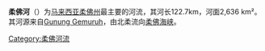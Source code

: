 {{unreferenced|time=2017-01-14T10:40:44+00:00}}
{{Expand|time=2017-01-14T09:12:16+00:00}}
{{Infobox river
  | name              = 柔佛河
  | name_native       = Sungai Johor
  | image             = File:Johor River.jpg
  | image_size        = 
  | image_alt         = 
  | image_caption     = 
  | map               = 
  | map_size          = 
  | map_alt           = 
  | map_caption       = 
  | source1_location  = Mt Gemuruh
  | source1_coordinates= {{coord|1|49|00|N|103|42|00|E}}
  | mouth_location    = 柔佛海峽
  | mouth_coordinates = {{coord|1|27|00|N|104|01|00|E|display=inline,title}}
  | progression       = 
  | basin_countries   = [[馬來西亞|馬來西亞]]
  | basin_cities      = 
  | etymology         = 
  | length            = {{convert|122.7|km|mi|abbr=on}}
  | source1_elevation = {{convert|109|m|ft|abbr=on}}
  | mouth_elevation   = {{convert|0|m|ft|abbr=on}} 
  | discharge1_avg    = {{convert|37.5|m3/s|cuft/s|abbr=on}} 
  | basin_size        = {{convert|2636|km2|sqmi|abbr=on}}
  | river_system      = 
  | tributaries_left  = Linggui River; Lebam River
  | tributaries_right = Sayong River; Semengar River; Tiram River
  | custom_label      =
  | custom_data       =
}}
'''柔佛河'''（{{lang-ms|Sungai Johor}}）为[[马来西亚|马来西亚]][[柔佛州|柔佛州]]最主要的河流，其河长122.7km，河面2,636 km²。其河源来自[[Gunung_Gemuruh|Gunung Gemuruh]]，由北柔流向[[柔佛海峡|柔佛海峡]]。

[[Category:柔佛河流|Category:柔佛河流]]


{{Malaysia-geo-stub}}